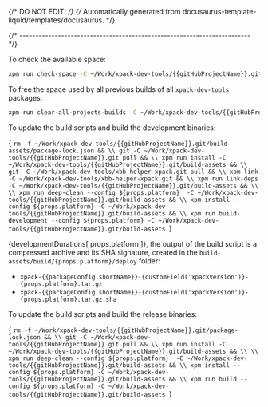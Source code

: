 {/* DO NOT EDIT! */}
{/* Automatically generated from docusaurus-template-liquid/templates/docusaurus. */}




{/* ------------------------------------------------------------------------ */}

To check the available space:

```sh
xpm run check-space -C ~/Work/xpack-dev-tools/{{gitHubProjectName}}.git/build-assets
```

To free the space used by all previous builds of all `xpack-dev-tools` packages:

```sh
xpm run clear-all-projects-builds -C ~/Work/xpack-dev-tools/{{gitHubProjectName}}.git/build-assets
```

To update the build scripts and build the development binaries:

<CodeBlock language="sh"> {
`rm -f ~/Work/xpack-dev-tools/{{gitHubProjectName}}.git/build-assets/package-lock.json && \\
git -C ~/Work/xpack-dev-tools/{{gitHubProjectName}}.git pull && \\
xpm run install -C ~/Work/xpack-dev-tools/{{gitHubProjectName}}.git/build-assets && \\
git -C ~/Work/xpack-dev-tools/xbb-helper-xpack.git pull && \\
xpm link -C ~/Work/xpack-dev-tools/xbb-helper-xpack.git && \\
xpm run link-deps -C ~/Work/xpack-dev-tools/{{gitHubProjectName}}.git/build-assets && \\
\\
xpm run deep-clean --config ${props.platform}  -C ~/Work/xpack-dev-tools/{{gitHubProjectName}}.git/build-assets && \\
xpm install --config ${props.platform} -C ~/Work/xpack-dev-tools/{{gitHubProjectName}}.git/build-assets && \\
xpm run build-development --config ${props.platform} -C ~/Work/xpack-dev-tools/{{gitHubProjectName}}.git/build-assets
`} </CodeBlock>

{developmentDurations[ props.platform ]}, the output of the build script is a compressed
archive and its SHA signature, created in
the <code>build-assets/build/{props.platform}/deploy</code> folder:

* <code>xpack-{{packageConfig.shortName}}-{customField('xpackVersion')}-{props.platform}.tar.gz</code>
* <code>xpack-{{packageConfig.shortName}}-{customField('xpackVersion')}-{props.platform}.tar.gz.sha</code>

To update the build scripts and build the release binaries:

<CodeBlock language="sh"> {
`rm -f ~/Work/xpack-dev-tools/{{gitHubProjectName}}.git/package-lock.json && \\
git -C ~/Work/xpack-dev-tools/{{gitHubProjectName}}.git pull && \\
xpm run install -C ~/Work/xpack-dev-tools/{{gitHubProjectName}}.git/build-assets && \\
\\
xpm run deep-clean --config ${props.platform}  -C ~/Work/xpack-dev-tools/{{gitHubProjectName}}.git/build-assets && \\
xpm install --config ${props.platform} -C ~/Work/xpack-dev-tools/{{gitHubProjectName}}.git/build-assets && \\
xpm run build --config ${props.platform} -C ~/Work/xpack-dev-tools/{{gitHubProjectName}}.git/build-assets
`} </CodeBlock>
